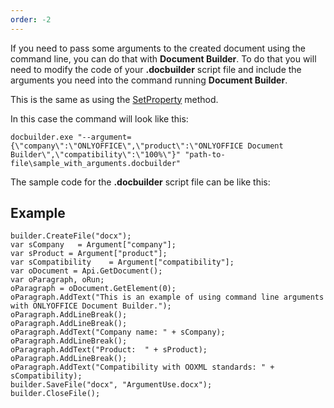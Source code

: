 ```yaml
---
order: -2
---
```

If you need to pass some arguments to the created document using the command line, you can do that with **Document Builder**. To do that you will need to modify the code of your **.docbuilder** script file and include the arguments you need into the command running **Document Builder**.

This is the same as using the [SetProperty](/docbuilder/integrationapi/c/cdocbuilder/setproperty) method.

In this case the command will look like this:

```
docbuilder.exe "--argument={\"company\":\"ONLYOFFICE\",\"product\":\"ONLYOFFICE Document Builder\",\"compatibility\":\"100%\"}" "path-to-file\sample_with_arguments.docbuilder"
```

The sample code for the **.docbuilder** script file can be like this:

## Example

```
builder.CreateFile("docx");
var sCompany   = Argument["company"];
var sProduct = Argument["product"];
var sCompatibility    = Argument["compatibility"];
var oDocument = Api.GetDocument();
var oParagraph, oRun;
oParagraph = oDocument.GetElement(0);
oParagraph.AddText("This is an example of using command line arguments with ONLYOFFICE Document Builder.");
oParagraph.AddLineBreak();
oParagraph.AddLineBreak();
oParagraph.AddText("Company name: " + sCompany);
oParagraph.AddLineBreak();
oParagraph.AddText("Product:  " + sProduct);
oParagraph.AddLineBreak();
oParagraph.AddText("Compatibility with OOXML standards: " + sCompatibility);
builder.SaveFile("docx", "ArgumentUse.docx");
builder.CloseFile();
```
